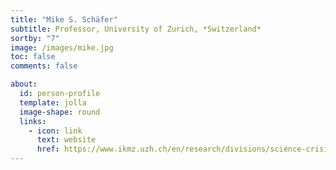 ```yaml
---
title: "Mike S. Schäfer"
subtitle: Professor, University of Zurich, *Switzerland*
sortby: "7"
image: /images/mike.jpg
toc: false
comments: false

about:
  id: person-profile
  template: jolla
  image-shape: round
  links:
    - icon: link
      text: website
      href: https://www.ikmz.uzh.ch/en/research/divisions/science-crisis-and-risk-communication/team/mike-s-schaefer.html
---
```


::: {#person-profile}
:::
